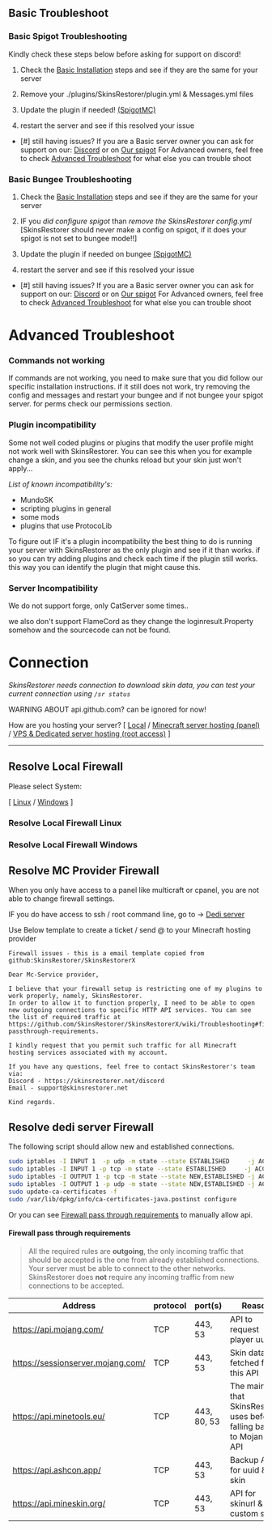 ## Basic Troubleshoot

### Basic Spigot Troubleshooting

<Callout type="info" emoji="ℹ️">
  Kindly check these steps below before asking for support on discord!
</Callout>

1. Check
   the [Basic Installation](https://github.com/SkinsRestorer/SkinsRestorerX/wiki/Installing-SkinsRestorer#basic-installation)
   steps and see if they are the same for your server

2. Remove your ./plugins/SkinsRestorer/plugin.yml & Messages.yml files

3. Update the plugin if needed! [(SpigotMC)](https://spigotmc.org/resources/2124/)

3. restart the server and see if this resolved your issue

- [#] still having issues?
  If you are a Basic server owner you can ask for support on our: [Discord](https://skinsrestorer.net/discord) or
  on [Our spigot](https://www.spigotmc.org/threads/37225/)
  For Advanced owners, feel free to check [Advanced Troubleshoot](#Advanced-Troubleshoot) for what else you can trouble
  shoot

### Basic Bungee Troubleshooting

1. Check
   the [Basic Installation](https://github.com/SkinsRestorer/SkinsRestorerX/wiki/Installing-SkinsRestorer#installing-Bungee)
   steps and see if they are the same for your server

2. IF you *did configure spigot* than *remove the SkinsRestorer config.yml*
   [SkinsRestorer should never make a config on spigot, if it does your spigot is not set to bungee mode!!]

3. Update the plugin if needed on bungee [(SpigotMC)](https://spigotmc.org/resources/skinsrestorer.2124/)

4. restart the server and see if this resolved your issue

- [#] still having issues?
  If you are a Basic server owner you can ask for support on our: [Discord](https://skinsrestorer.net/discord) or
  on [Our spigot](https://www.spigotmc.org/threads/37225/)
  For Advanced owners, feel free to check [Advanced Troubleshoot](#Advanced-Troubleshoot) for what else you can trouble
  shoot

# Advanced Troubleshoot

### Commands not working

If commands are not working, you need to make sure that you did follow our specific installation instructions. if it
still does not work, try removing the config and messages and restart your bungee and if not bungee your spigot server.
for perms check our permissions section.

### Plugin incompatibility

Some not well coded plugins or plugins that modify the user profile might not work well with SkinsRestorer.
You can see this when you for example change a skin, and you see the chunks reload but your skin just won't apply...

*List of known incompatibility's:*

- MundoSK
- scripting plugins in general
- some mods
- plugins that use ProtocoLib

To figure out IF it's a plugin incompatibility the best thing to do is running your server with SkinsRestorer as the only plugin
and see if it than works. if so you can try adding plugins and check each time if the plugin still works. this way you
can identify the plugin that might cause this.

### Server Incompatibility

We do not support forge, only CatServer some times..

we also don't support FlameCord as they change the loginresult.Property somehow and the sourcecode can not be found.

# Connection


*SkinsRestorer needs connection to download skin data, you can test your current connection using `/sr status`*

<Callout type="warning" emoji="⚠️">
  WARNING ABOUT api.github.com? can be ignored for now!
</Callout>

How are you hosting your server?
[ [Local](#resolve-local-firewall) / [Minecraft server hosting (panel)](#resolve-mc-provider-firewall) / [VPS & Dedicated server hosting (root access)](#resolve-dedi-server-firewall) ]
***

## Resolve Local Firewall

Please select System:

[ [Linux](#resolve-local-firewall-linux) / [Windows](#resolve-local-firewall-windows) ]

### Resolve Local Firewall Linux

### Resolve Local Firewall Windows

## Resolve MC Provider Firewall

When you only have access to a panel like multicraft or cpanel, you are not able to change firewall settings.

IF you do have access to ssh / root command line, go to -> [Dedi server](#resolve-dedi-server-firewall)

Use Below template to create a ticket / send @ to your Minecraft hosting provider

```
Firewall issues - this is a email template copied from github:SkinsRestorer/SkinsRestorerX

Dear Mc-Service provider,

I believe that your firewall setup is restricting one of my plugins to work properly, namely, SkinsRestorer.
In order to allow it to function properly, I need to be able to open new outgoing connections to specific HTTP API services. You can see the list of required traffic at https://github.com/SkinsRestorer/SkinsRestorerX/wiki/Troubleshooting#firewall-passthrough-requirements.

I kindly request that you permit such traffic for all Minecraft hosting services associated with my account.

If you have any questions, feel free to contact SkinsRestorer's team via:
Discord - https://skinsrestorer.net/discord
Email - support@skinsrestorer.net

Kind regards.
```

## Resolve dedi server Firewall

The following script should allow new and established connections.

```bash
sudo iptables -I INPUT 1  -p udp -m state --state ESTABLISHED     -j ACCEPT
sudo iptables -I INPUT 1 -p tcp -m state --state ESTABLISHED     -j ACCEPT
sudo iptables -I OUTPUT 1 -p tcp -m state --state NEW,ESTABLISHED -j ACCEPT
sudo iptables -I OUTPUT 1 -p udp -m state --state NEW,ESTABLISHED -j ACCEPT
sudo update-ca-certificates -f
sudo /var/lib/dpkg/info/ca-certificates-java.postinst configure
```

Or you can see [Firewall pass through requirements](#firewall-pass-through-requirements) to manually allow api.

#### Firewall pass through requirements

> All the required rules are **outgoing**, the only incoming traffic that should be accepted is the one from already
> established connections. Your server must be able to connect to the other networks. SkinsRestorer does **not** require
> any incoming traffic from new connections to be accepted.

| Address                           | protocol | port(s)     | Reason                                                                   |
|-----------------------------------|----------|-------------|--------------------------------------------------------------------------|
| https://api.mojang.com/           | TCP      | 443, 53     | API to request player uuid                                               |
| https://sessionserver.mojang.com/ | TCP      | 443, 53     | Skin data is fetched from this API                                       |
| https://api.minetools.eu/         | TCP      | 443, 80, 53 | The main API that SkinsRestorer uses before falling back to Mojang's API |
| https://api.ashcon.app/           | TCP      | 443, 53     | Backup API for uuid & skin                                               |
| https://api.mineskin.org/         | TCP      | 443, 53     | API for skinurl & custom skins.                                          |

